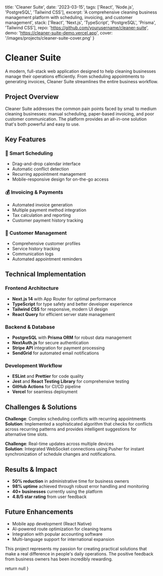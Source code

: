   title: 'Cleaner Suite',
  date: '2023-03-15',
  tags: ['React', 'Node.js', 'PostgreSQL', 'Tailwind CSS'],
  excerpt: 'A comprehensive cleaning business management platform with scheduling, invoicing, and customer management',
  stack: ['React', 'Next.js', 'TypeScript', 'PostgreSQL', 'Prisma', 'Tailwind CSS'],
  repo: 'https://github.com/yourusername/cleaner-suite',
  demo: 'https://cleaner-suite-demo.vercel.app',
  cover: '/images/projects/cleaner-suite-cover.png'
}

# Cleaner Suite

A modern, full-stack web application designed to help cleaning businesses manage their operations efficiently. From scheduling appointments to generating invoices, Cleaner Suite streamlines the entire business workflow.

## Project Overview

Cleaner Suite addresses the common pain points faced by small to medium cleaning businesses: manual scheduling, paper-based invoicing, and poor customer communication. The platform provides an all-in-one solution that's both powerful and easy to use.

## Key Features

### 📅 Smart Scheduling
- Drag-and-drop calendar interface
- Automatic conflict detection
- Recurring appointment management
- Mobile-responsive design for on-the-go access

### 💰 Invoicing & Payments
- Automated invoice generation
- Multiple payment method integration
- Tax calculation and reporting
- Customer payment history tracking

### 👥 Customer Management
- Comprehensive customer profiles
- Service history tracking
- Communication logs
- Automated appointment reminders

## Technical Implementation

### Frontend Architecture
- **Next.js 14** with App Router for optimal performance
- **TypeScript** for type safety and better developer experience
- **Tailwind CSS** for responsive, modern UI design
- **React Query** for efficient server state management

### Backend & Database
- **PostgreSQL** with **Prisma ORM** for robust data management
- **NextAuth.js** for secure authentication
- **Stripe API** integration for payment processing
- **SendGrid** for automated email notifications

### Development Workflow
- **ESLint** and **Prettier** for code quality
- **Jest** and **React Testing Library** for comprehensive testing
- **GitHub Actions** for CI/CD pipeline
- **Vercel** for seamless deployment

## Challenges & Solutions

**Challenge**: Complex scheduling conflicts with recurring appointments  
**Solution**: Implemented a sophisticated algorithm that checks for conflicts across recurring patterns and provides intelligent suggestions for alternative time slots.

**Challenge**: Real-time updates across multiple devices  
**Solution**: Integrated WebSocket connections using Pusher for instant synchronization of schedule changes and notifications.

## Results & Impact

- **50% reduction** in administrative time for business owners
- **98% uptime** achieved through robust error handling and monitoring
- **40+ businesses** currently using the platform
- **4.8/5 star rating** from user feedback

## Future Enhancements

- Mobile app development (React Native)
- AI-powered route optimization for cleaning teams
- Integration with popular accounting software
- Multi-language support for international expansion

This project represents my passion for creating practical solutions that make a real difference in people's daily operations. The positive feedback from business owners has been incredibly rewarding.

  return null
}
